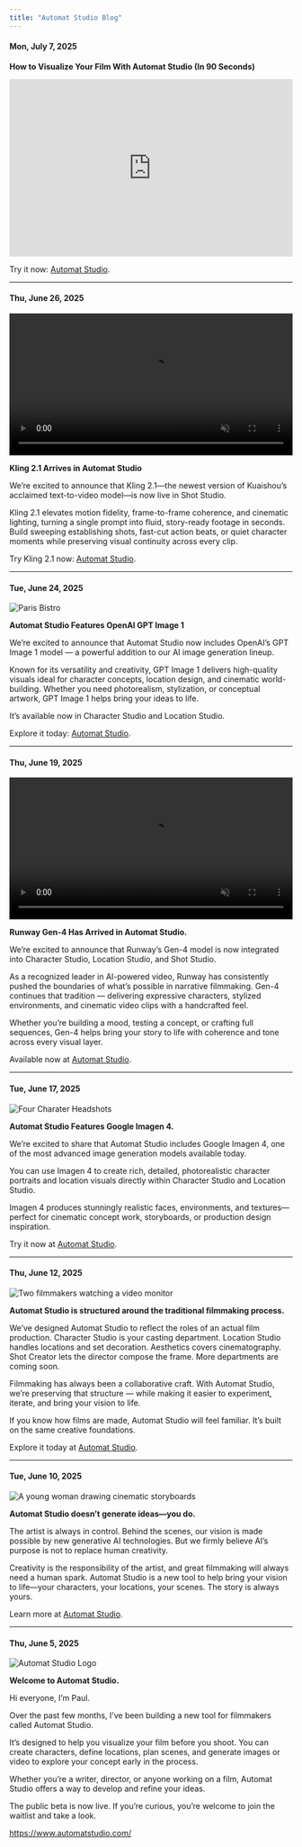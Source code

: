 ```yaml
---
title: "Automat Studio Blog"
---
```


#### Mon, July 7, 2025

**How to Visualize Your Film With Automat Studio (In 90 Seconds)**

<iframe 
  width="100%" 
  height="315" 
  src="https://www.youtube.com/embed/xZMkVIZGJAo" 
  title="How to Visualize Your Film With Automat Studio (In 90 Seconds)"
  frameBorder="0" 
  allow="accelerometer; autoplay; clipboard-write; encrypted-media; gyroscope; picture-in-picture" 
  allowFullScreen>
</iframe>

Try it now: [Automat Studio](https://automatstudio.com).

---

#### Thu, June 26, 2025

<video width="100%" controls muted loop preload="metadata">
  <source src="/images/blog/june-25-2025.mov" type="video/quicktime" />
  Your browser does not support the video tag.
</video>

**Kling 2.1 Arrives in Automat Studio**

We’re excited to announce that Kling 2.1—the newest version of Kuaishou’s acclaimed text-to-video model—is now live in Shot Studio.

Kling 2.1 elevates motion fidelity, frame-to-frame coherence, and cinematic lighting, turning a single prompt into fluid, story-ready footage in seconds. Build sweeping establishing shots, fast-cut action beats, or quiet character moments while preserving visual continuity across every clip.

Try Kling 2.1 now: [Automat Studio](https://automatstudio.com).

---

#### Tue, June 24, 2025

![Paris Bistro](/images/blog/june-24-2025.webp)

**Automat Studio Features OpenAI GPT Image 1**

We’re excited to announce that Automat Studio now includes OpenAI’s GPT Image 1 model — a powerful addition to our AI image generation lineup.

Known for its versatility and creativity, GPT Image 1 delivers high-quality visuals ideal for character concepts, location design, and cinematic world-building. Whether you need photorealism, stylization, or conceptual artwork, GPT Image 1 helps bring your ideas to life.

It’s available now in Character Studio and Location Studio.

Explore it today: [Automat Studio](https://automatstudio.com).

---

#### Thu, June 19, 2025

<video width="100%" controls muted loop preload="metadata">
  <source src="/images/blog/june-19-2025.mp4" type="video/mp4" />
  Your browser does not support the video tag.
</video>

**Runway Gen-4 Has Arrived in Automat Studio.**

We’re excited to announce that Runway’s Gen-4 model is now integrated into Character Studio, Location Studio, and Shot Studio.

As a recognized leader in AI-powered video, Runway has consistently pushed the boundaries of what’s possible in narrative filmmaking. Gen-4 continues that tradition — delivering expressive characters, stylized environments, and cinematic video clips with a handcrafted feel.

Whether you’re building a mood, testing a concept, or crafting full sequences, Gen-4 helps bring your story to life with coherence and tone across every visual layer.

Available now at [Automat Studio](https://automatstudio.com).

---

#### Tue, June 17, 2025

![Four Charater Headshots](/images/blog/june-17-2025.webp)

**Automat Studio Features Google Imagen 4.**

We’re excited to share that Automat Studio includes Google Imagen 4, one of the most advanced image generation models available today.

You can use Imagen 4 to create rich, detailed, photorealistic character portraits and location visuals directly within Character Studio and Location Studio.

Imagen 4 produces stunningly realistic faces, environments, and textures—perfect for cinematic concept work, storyboards, or production design inspiration.

Try it now at [Automat Studio](https://automatstudio.com).

---

#### Thu, June 12, 2025

![Two filmmakers watching a video monitor](/images/blog/june-12-2025.webp)

**Automat Studio is structured around the traditional filmmaking process.**

We’ve designed Automat Studio to reflect the roles of an actual film production. Character Studio is your casting department. Location Studio handles locations and set decoration. Aesthetics covers cinematography. Shot Creator lets the director compose the frame. More departments are coming soon.

Filmmaking has always been a collaborative craft. With Automat Studio, we’re preserving that structure — while making it easier to experiment, iterate, and bring your vision to life.

If you know how films are made, Automat Studio will feel familiar. It’s built on the same creative foundations.

Explore it today at [Automat Studio](https://automatstudio.com).

---

#### Tue, June 10, 2025

![A young woman drawing cinematic storyboards](/images/blog/june-10-2025.webp)

**Automat Studio doesn’t generate ideas—you do.**

The artist is always in control. Behind the scenes, our vision is made possible by new generative AI technologies. But we firmly believe AI’s purpose is not to replace human creativity.

Creativity is the responsibility of the artist, and great filmmaking will always need a human spark. Automat Studio is a new tool to help bring your vision to life—your characters, your locations, your scenes. The story is always yours.

Learn more at [Automat Studio](https://automatstudio.com).

---

#### Thu, June 5, 2025

![Automat Studio Logo](/images/blog/june-5-2025.webp)

**Welcome to Automat Studio.**

Hi everyone, I’m Paul.

Over the past few months, I’ve been building a new tool for filmmakers called Automat Studio.

It’s designed to help you visualize your film before you shoot. You can create characters, define locations, plan scenes, and generate images or video to explore your concept early in the process.

Whether you’re a writer, director, or anyone working on a film, Automat Studio offers a way to develop and refine your ideas.

The public beta is now live. If you’re curious, you’re welcome to join the waitlist and take a look.

https://www.automatstudio.com/
